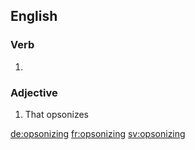 ==English==

===Verb===
{{head|en|present participle}}

# {{present participle of|opsonize|lang=en|nocat=1}}

===Adjective===
{{en-adj}}

# That opsonizes

[[de:opsonizing]]
[[fr:opsonizing]]
[[sv:opsonizing]]